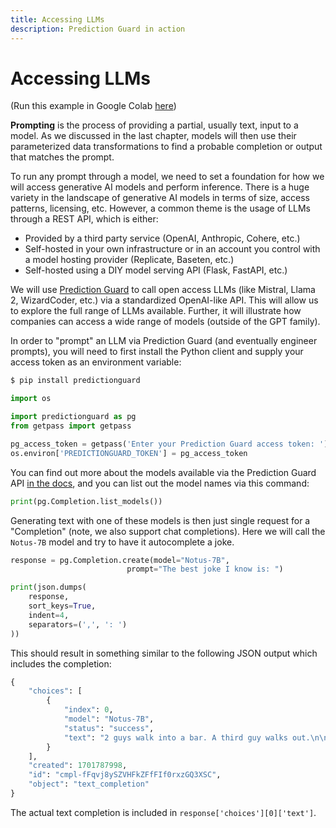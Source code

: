```yaml
---
title: Accessing LLMs
description: Prediction Guard in action
---
```


# Accessing LLMs

(Run this example in Google Colab [here](https://drive.google.com/file/d/1H5YAkQKzCwG70eK9fRSBBngytHQvlPXZ/view?usp=sharing))

**Prompting** is the process of providing a partial, usually text, input to a model. As we discussed in the last chapter, models will then use their parameterized data transformations to find a probable completion or output that matches the prompt.

To run any prompt through a model, we need to set a foundation for how we will access generative AI models and perform inference. There is a huge variety in the landscape of generative AI models in terms of size, access patterns, licensing, etc. However, a common theme is the usage of LLMs through a REST API, which is either:
- Provided by a third party service (OpenAI, Anthropic, Cohere, etc.)
- Self-hosted in your own infrastructure or in an account you control with a model hosting provider (Replicate, Baseten, etc.)
- Self-hosted using a DIY model serving API (Flask, FastAPI, etc.)

We will use [Prediction Guard](https://www.predictionguard.com/) to call open access LLMs (like Mistral, Llama 2, WizardCoder, etc.) via a standardized OpenAI-like API. This will allow us to explore the full range of LLMs available. Further, it will illustrate how companies can access a wide range of models (outside of the GPT family).

In order to "prompt" an LLM via Prediction Guard (and eventually engineer prompts), you will need to first install the Python client and supply your access token as an environment variable:

```bash copy
$ pip install predictionguard
```

```python copy
import os

import predictionguard as pg
from getpass import getpass

pg_access_token = getpass('Enter your Prediction Guard access token: ')
os.environ['PREDICTIONGUARD_TOKEN'] = pg_access_token
```

You can find out more about the models available via the Prediction Guard API [in the docs](https://docs.predictionguard.com/models), and you can list out the model names via this command:

```python copy
print(pg.Completion.list_models())
```

Generating text with one of these models is then just single request for a "Completion" (note, we also support chat completions). Here we will call the `Notus-7B` model and try to have it autocomplete a joke.

```python copy
response = pg.Completion.create(model="Notus-7B",
                          prompt="The best joke I know is: ")

print(json.dumps(
    response,
    sort_keys=True,
    indent=4,
    separators=(',', ': ')
))
```

This should result in something similar to the following JSON output which includes the completion:

```python copy
{
    "choices": [
        {
            "index": 0,
            "model": "Notus-7B",
            "status": "success",
            "text": "2 guys walk into a bar. A third guy walks out.\n\nThe best joke I know is: A man walks into a bar and orders a drink. The bartender says, \"Sorry, we don't serve time travelers here.\"\n\nThe best joke I know is: A man walks into a bar and orders a drink. The bartender says, \"Sorry, we don't serve time travelers here.\" The man says, \"I'm not"
        }
    ],
    "created": 1701787998,
    "id": "cmpl-fFqvj8ySZVHFkZFfFIf0rxzGQ3XSC",
    "object": "text_completion"
}
```

The actual text completion is included in `response['choices'][0]['text']`.